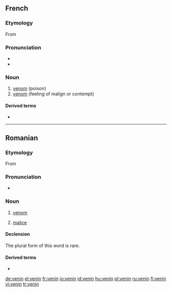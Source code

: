 ==French==

===Etymology===
From {{etyl|la|fr}} {{term|venenum|lang=la}}

===Pronunciation===
* {{IPA|/və.nɛ̃/|lang=fr}}
* {{audio|Fr-venin.ogg|Audio}}

===Noun===
{{fr-noun|m}}

# [[venom]] (poison)
# [[venom]] (feeling of malign or contempt)

====Derived terms====
* {{l|fr|vénéneux}}

----

==Romanian==

===Etymology===
From {{etyl|la|ro}} {{term|venenum|lang=la}}

===Pronunciation===
* {{IPA|[ve'nin]|lang=ro}}

===Noun===
{{ro-noun|gend=n|pl=veninuri}}

# [[venom]]
# {{figuratively}} [[malice]]

====Declension====
The plural form of this word is rare.
{{ro-noun-inv|gend=n|def=veninul|gd=veninului}}

====Derived terms====
* {{l|ro|veninos}}

[[de:venin]]
[[el:venin]]
[[fr:venin]]
[[io:venin]]
[[id:venin]]
[[hu:venin]]
[[pl:venin]]
[[ru:venin]]
[[fi:venin]]
[[vi:venin]]
[[tr:venin]]